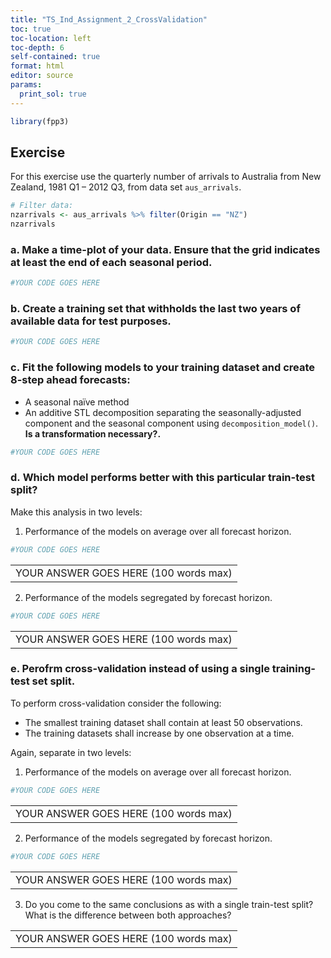 ---
title: "TS_Ind_Assignment_2_CrossValidation"
toc: true
toc-location: left
toc-depth: 6
self-contained: true
format: html
editor: source
params:
  print_sol: true
---

```{r setup, include=FALSE}
library(fpp3)
```

## Exercise

For this exercise use the quarterly number of arrivals to Australia from New Zealand, 1981 Q1 – 2012 Q3, from data set `aus_arrivals`.

```{r}
# Filter data:
nzarrivals <- aus_arrivals %>% filter(Origin == "NZ")
nzarrivals
```

### **a. Make a time-plot of your data. Ensure that the grid indicates at least the end of each seasonal period.**

```{r}
#YOUR CODE GOES HERE
```

### **b. Create a training set that withholds the last two years of available data for test purposes.**

```{r}
#YOUR CODE GOES HERE
```

### **c. Fit the following models to your training dataset and create 8-step ahead forecasts:**

* A seasonal naïve method
* An additive STL decomposition separating the seasonally-adjusted component and the seasonal component using `decomposition_model()`. **Is a transformation necessary?.**

```{r}
#YOUR CODE GOES HERE
```

### **d. Which model performs better with this particular train-test split?**

Make this analysis in two levels:

1. Performance of the models on average over all forecast horizon.

```{r}
#YOUR CODE GOES HERE
```

------
YOUR ANSWER GOES HERE (100 words max)
------

2. Performance of the models segregated by forecast horizon.

```{r}
#YOUR CODE GOES HERE
```

------
YOUR ANSWER GOES HERE (100 words max)
------

### **e. Perofrm cross-validation instead of using a single training-test set split.**

To perform cross-validation consider the following:

* The smallest training dataset shall contain at least 50 observations.
* The training datasets shall increase by one observation at a time.

Again, separate in two levels:

1. Performance of the models on average over all forecast horizon.

```{r}
#YOUR CODE GOES HERE
```

------
YOUR ANSWER GOES HERE (100 words max)
------

2. Performance of the models segregated by forecast horizon.

```{r}
#YOUR CODE GOES HERE
```

------
YOUR ANSWER GOES HERE (100 words max)
------

3. Do you come to the same conclusions as with a single train-test split? What is the difference between both approaches?

------
YOUR ANSWER GOES HERE (100 words max)
------
